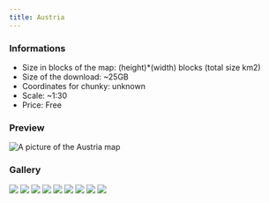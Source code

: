 ---
title: Austria
---


### Informations
* Size in blocks of the map: (height)*(width) blocks (total size km2)
* Size of the download: ~25GB
* Coordinates for chunky: unknown
* Scale: ~1:30
* Price: Free

### Preview
<img src="/img/maps/previews/europe/Austria.webp" alt="A picture of the Austria map"></img>  

### Gallery
<Slider dots infinite arrows={false} slidesToShow={1} slidesToScroll={1} pauseOnHover speed={500} autoplay autoplaySpeed={3000}>
    <img src="/img/maps/gallery/europe/austria/0.webp"></img>
    <img src="/img/maps/gallery/europe/austria/1.webp"></img>
    <img src="/img/maps/gallery/europe/austria/2.webp"></img>
    <img src="/img/maps/gallery/europe/austria/3.webp"></img>
    <img src="/img/maps/gallery/europe/austria/4.webp"></img>
    <img src="/img/maps/gallery/europe/austria/5.webp"></img>
    <img src="/img/maps/gallery/europe/austria/6.webp"></img>
    <img src="/img/maps/gallery/europe/austria/7.webp"></img>
    <img src="/img/maps/gallery/europe/austria/8.webp"></img>
</Slider>